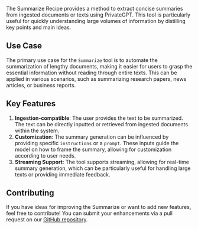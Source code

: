 The Summarize Recipe provides a method to extract concise summaries from ingested documents or texts using PrivateGPT.
This tool is particularly useful for quickly understanding large volumes of information by distilling key points and main ideas.

## Use Case

The primary use case for the `Summarize` tool is to automate the summarization of lengthy documents,
making it easier for users to grasp the essential information without reading through entire texts.
This can be applied in various scenarios, such as summarizing research papers, news articles, or business reports.

## Key Features

1. **Ingestion-compatible**: The user provides the text to be summarized. The text can be directly inputted or retrieved from ingested documents within the system.
2. **Customization**: The summary generation can be influenced by providing specific `instructions` or a `prompt`. These inputs guide the model on how to frame the summary, allowing for customization according to user needs.
3. **Streaming Support**: The tool supports streaming, allowing for real-time summary generation, which can be particularly useful for handling large texts or providing immediate feedback.

## Contributing

If you have ideas for improving the Summarize or want to add new features, feel free to contribute!
You can submit your enhancements via a pull request on our [GitHub repository](https://github.com/your-org/private-gpt).

